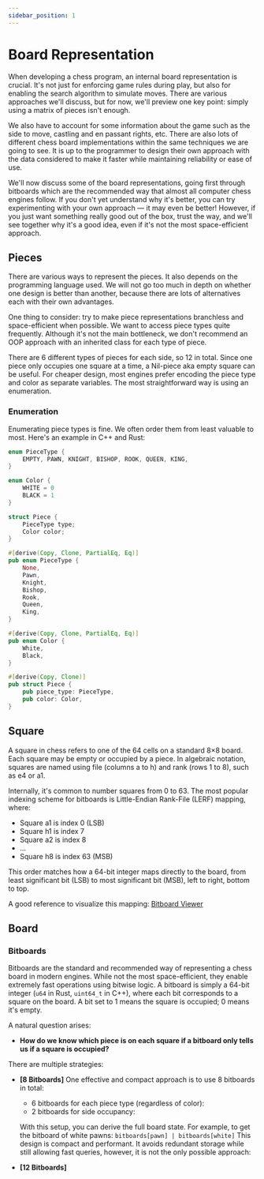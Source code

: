 ```yaml
---
sidebar_position: 1
---
```



# Board Representation

When developing a chess program, an internal board representation is crucial. It's not just for enforcing game rules during play, but also for enabling the search algorithm to simulate moves. There are various approaches we'll discuss, but for now, we'll preview one key point: simply using a matrix of pieces isn't enough.

We also have to account for some information about the game such as the side to move, castling and en passant rights, etc. There are also lots of different chess board implementations within the same techniques we are going to see. It is up to the programmer to design their own approach with the data considered to make it faster while maintaining reliability or ease of use.

We'll now discuss some of the board representations, going first through bitboards which are the recommended way that almost all computer chess engines follow. If you don't yet understand why it's better, you can try experimenting with your own approach — it may even be better! However, if you just want something really good out of the box, trust the way, and we'll see together why it's a good idea, even if it's not the most space-efficient approach.

## Pieces

There are various ways to represent the pieces. It also depends on the programming language used. We will not go too much in depth on whether one design is better than another, because there are lots of alternatives each with their own advantages.

One thing to consider: try to make piece representations branchless and space-efficient when possible. We want to access piece types quite frequently. Although it's not the main bottleneck, we don't recommend an OOP approach with an inherited class for each type of piece.

There are 6 different types of pieces for each side, so 12 in total. Since one piece only occupies one square at a time, a Nil-piece aka empty square can be useful. For cheaper design, most engines prefer encoding the piece type and color as separate variables. The most straightforward way is using an enumeration.

### Enumeration

Enumerating piece types is fine. We often order them from least valuable to most. Here's an example in C++ and Rust:

<Tabs>
<TabItem value="C++" label="C++">

```cpp showLineNumbers
enum PieceType {
    EMPTY, PAWN, KNIGHT, BISHOP, ROOK, QUEEN, KING,
}

enum Color {
    WHITE = 0
    BLACK = 1
}

struct Piece {
    PieceType type;
    Color color;
}
```

</TabItem>
<TabItem value="rust" label="Rust">

```rust showLineNumbers
#[derive(Copy, Clone, PartialEq, Eq)]
pub enum PieceType {
    None,
    Pawn,
    Knight,
    Bishop,
    Rook,
    Queen,
    King,
}

#[derive(Copy, Clone, PartialEq, Eq)]
pub enum Color {
    White,
    Black,
}

#[derive(Copy, Clone)]
pub struct Piece {
    pub piece_type: PieceType,
    pub color: Color,
}
```

</TabItem>
</Tabs>

## Square

A square in chess refers to one of the 64 cells on a standard 8×8 board. Each square may be empty or occupied by a piece. In algebraic notation, squares are named using file (columns a to h) and rank (rows 1 to 8), such as e4 or a1.

Internally, it's common to number squares from 0 to 63. The most popular indexing scheme for bitboards is Little-Endian Rank-File (LERF) mapping, where:

- Square a1 is index 0 (LSB)
- Square h1 is index 7
- Square a2 is index 8
- ...
- Square h8 is index 63 (MSB)

This order matches how a 64-bit integer maps directly to the board, from least significant bit (LSB) to most significant bit (MSB), left to right, bottom to top.

A good reference to visualize this mapping: [Bitboard Viewer](https://tearth.dev/bitboard-viewer/)

## Board

### Bitboards

Bitboards are the standard and recommended way of representing a chess board in modern engines. While not the most space-efficient, they enable extremely fast operations using bitwise logic.
A bitboard is simply a 64-bit integer (`u64` in Rust, `uint64_t` in C++), where each bit corresponds to a square on the board. A bit set to 1 means the square is occupied; 0 means it's empty.

A natural question arises:
- **How do we know which piece is on each square if a bitboard only tells us if a square is occupied?**

There are multiple strategies:
- **[8 Bitboards]** One effective and compact approach is to use 8 bitboards in total:
    - 6 bitboards for each piece type (regardless of color):
    - 2 bitboards for side occupancy:

    With this setup, you can derive the full board state. For example, to get the bitboard of white pawns: `bitboards[pawn] | bitboards[white]`
    This design is compact and performant. It avoids redundant storage while still allowing fast queries, however, it is not the only possible
    approach:

- **[12 Bitboards]**
